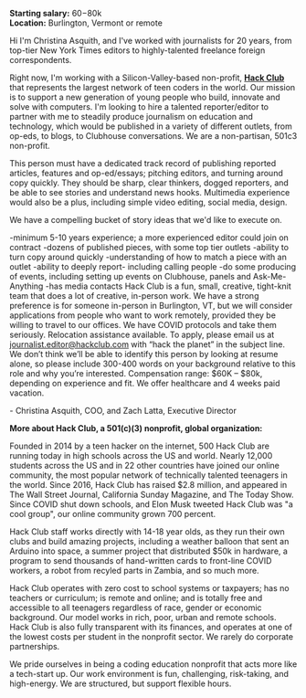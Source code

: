 **Starting salary:** $60-$80k  
**Location:** Burlington, Vermont or remote


Hi I'm Christina Asquith, and I've worked with journalists for 20 years, from top-tier New York Times editors to highly-talented freelance foreign correspondents. 

Right now, I'm working with a Silicon-Valley-based non-profit, **[Hack Club](https://hackclub.com)** that represents the largest network of teen coders in the world. Our mission is to support a new generation of young people who build, innovate and solve with computers.  I'm looking to hire a talented reporter/editor to partner with me to steadily produce journalism on education and technology, which would be published in a variety of different outlets, from op-eds, to blogs, to Clubhouse conversations. We are a non-partisan, 501c3 non-profit.
 
This person must have a dedicated track record of publishing reported articles, features and op-ed/essays; pitching editors, and turning around copy quickly. They should be sharp, clear thinkers, dogged reporters, and be able to see stories and understand news hooks. Multimedia experience would also be a plus, including simple video editing, social media, design.

We have a compelling bucket of story ideas that we'd like to execute on.  

-minimum 5-10 years experience; a more experienced editor could join on contract 
-dozens of published pieces, with some top tier outlets
-ability to turn copy around quickly
-understanding of how to match a piece with an outlet
-ability to deeply report- including calling people 
-do some producing of events, including setting up events on Clubhouse, panels and Ask-Me-Anything 
-has media contacts
 Hack Club is a fun, small, creative, tight-knit team that does a lot of creative, in-person work. We have a strong preference is for someone in-person in Burlington, VT, but we will consider applications from people who want to work remotely, provided they be willing to travel to our offices. We have COVID protocols and take them seriously. Relocation assistance available.
To apply, please email us at journalist.editor@hackclub.com with “hack the planet” in the subject line. We don’t think we’ll be able to identify this person by looking at resume alone, so please include 300-400 words on your background relative to this role and why you’re interested.
Compensation range: $60K – $80k, depending on experience and fit. We offer healthcare and 4 weeks paid vacation.


\- Christina Asquith, COO, and Zach Latta, Executive Director
 

**More about Hack Club, a 501(c)(3) nonprofit, global organization:**

Founded in 2014 by a teen hacker on the internet, 500 Hack Club are running today in high schools across the US and world. Nearly 12,000 students across the US and in 22 other countries have joined our online community, the most popular network of technically talented teenagers in the world. Since 2016, Hack Club has raised $2.8 million, and appeared in The Wall Street Journal, California Sunday Magazine, and The Today Show. Since COVID shut down schools, and Elon Musk tweeted Hack Club was "a cool group", our online community grown 700 percent.

Hack Club staff works directly with 14-18 year olds, as they run their own clubs and build amazing projects, including a weather balloon that sent an Arduino into space, a summer project that distributed $50k in hardware, a program to send thousands of hand-written cards to front-line COVID workers, a robot from recyled parts in Zambia, and so much more.

Hack Club operates with zero cost to school systems or taxpayers; has no teachers or curriculum; is remote and online; and is totally free and accessible to all teenagers regardless of race, gender or economic background. Our model works in rich, poor, urban and remote schools. Hack Club is also fully transparent with its finances, and operates at one of the lowest costs per student in the nonprofit sector. We rarely do corporate partnerships. 

We pride ourselves in being a coding education nonprofit that acts more like a tech-start up. Our work environment is fun, challenging, risk-taking, and high-energy. We are structured, but support flexible hours.

